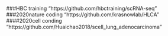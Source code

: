 ###HBC training
"https://github.com/hbctraining/scRNA-seq"
###2020nature coding
"https://github.com/krasnowlab/HLCA"
####2020cell conding
"https://github.com/Huaichao2018/scell_lung_adenocarcinoma"
